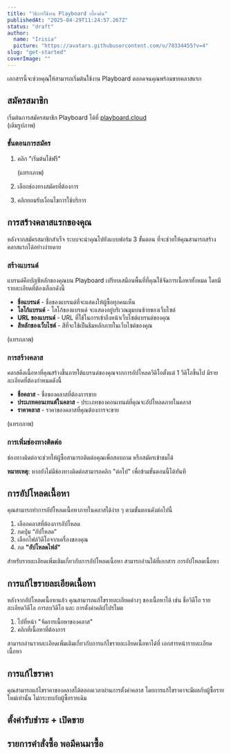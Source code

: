 ```yaml
---
title: "วิธีการใช้งาน Playboard เบื้องต้น"
publishedAt: "2025-04-29T11:24:57.267Z"
status: "draft"
author:
  name: "Irisia"
  picture: "https://avatars.githubusercontent.com/u/78334455?v=4"
slug: "get-started"
coverImage: ""
---
```


เอกสารนี้จะช่วยคุณให้สามารถเริ่มต้นใช้งาน Playboard ตลอดจนคุณพร้อมขายคลาสแรก

## สมัครสมาชิก

เริ่มต้นการสมัครสมาชิก Playboard ได้ที่ [playboard.cloud](http://playboard.cloud)\
(เติมรูปภาพ)

### ขั้นตอนการสมัคร

1. คลิก "เริ่มต้นใช้ฟรี"

   (แทรกภาพ)
2. เลือกช่องทางสมัครที่ต้องการ
3. คลิกยอมรับเงื่อนไขการใช้บริการ

## การสร้างคลาสแรกของคุณ

หลังจากสมัครสมาชิกสำเร็จ ระบบจะนำคุณไปยังแบบฟอร์ม 3 ขั้นตอน ที่จะช่วยให้คุณสามารถสร้างคลาสแรกได้อย่างง่ายดาย

### สร้างแบรนด์

แบรนด์คือบัญชีหลักของคุณบน Playboard เปรียบเสมือนพื้นที่ที่คุณใช้จัดการเนื้อหาทั้งหมด โดยมีรายละเอียดที่ต้องเลือกดังนี้

- **ชื่อแบรนด์** - ชื่อของแบรนด์ที่จะแสดงให้ผู้ซื้อทุกคนเห็น
- **โลโก้แบรนด์** - โลโก้ของแบรนด์ จะแสดงอยู่บริเวณมุมบนซ้ายของเว็บไซต์
- **URL ของแบรนด์** - URL ที่ใช้ในการเข้าถึงหน้าเว็บไซต์แบรนด์ของคุณ
- **สีหลักของเว็บไซต์** - สีที่จะใช้เป็นธีมหลักภายในเว็บไซต์ของคุณ

(แทรกภาพ)

### การสร้างคลาส

คลาสคือเนื้อหาที่คุณสร้างขึ้นภายใต้แบรนด์ของคุณจากการอัปโหลดวีดิโอตั้งแต่ 1 วีดิโอขึ้นไป มีรายละเอียดที่ต้องกำหนดดังนี้

- **ชื่อคลาส** - ชื่อของคลาสที่ต้องการขาย
- **ประเภทคอนเทนต์ในคลาส** - ประเภทของคอนเทนต์ที่คุณจะอัปโหลดภายในคลาส
- **ราคาคลาส** - ราคาของคลาสที่คุณต้องการจะขาย

(แทรกภาพ)

### การเพิ่มช่องทางติดต่อ

ช่องทางติดต่อจะช่วยให้ผู้ซื้อสามารถติดต่อคุณเพื่อสอบถาม หรือสมัครเข้าชมได้

**หมายเหตุ:** หากยังไม่มีช่องทางติดต่อสามารถคลิก "ต่อไป" เพื่อข้ามขั้นตอนนี้ได้ทันที

## การอัปโหลดเนื้อหา

คุณสามารถทำการอัปโหลดเนื้อหาภายในคลาสได้ง่าย ๆ ตามขั้นตอนดังต่อไปนี้

1. เลือกคลาสที่ต้องการอัปโหลด
2. กดปุ่ม “อัปโหลด”
3. เลือกไฟล์วิดีโอจากเครื่องของคุณ
4. กด **"อัปโหลดไฟล์"**

สำหรับรายละเอียดเพิ่มเติมเกี่ยวกับการอัปโหลดเนื้อหา สามารถอ่านได้ที่เอกสาร การอัปโหลดเนื้อหา

## การแก้ไขรายละเอียดเนื้อหา

หลังจากอัปโหลดเนื้อหาแล้ว คุณสามารถแก้ไขรายละเอียดต่างๆ ของเนื้อหาได้ เช่น ชื่อวิดีโอ รายละเอียดวิดีโอ การลบวิดีโอ และ การตั้งค่าคลิปโปรโมต

1. ไปที่หน้า "จัดการเนื้อหาของคลาส"
2. คลิกที่เนื้อหาที่ต้องการ

สามารถอ่านรายละเอียดเพิ่มเติมเกี่ยวกับการแก้ไขรายละเอียดเนื้อหาได้ที่ เอกสารหน้ารายละเอียดเนื้อหา

## การแก้ไขราคา

คุณสามารถแก้ไขราคาของคลาสได้ตลอดเวลาผ่านการตั้งค่าคลาส โดยการแก้ไขราคาจะมีผลกับผู้ซื้อรายใหม่เท่านั้น ไม่กระทบกับผู้ซื้อรายเดิม

## ตั้งค่ารับชำระ + เปิดขาย

## รายการคำสั่งซื้อ พอมีคนมาซื้อ